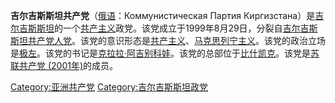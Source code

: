 {{not|吉尔吉斯共产党|吉尔吉斯斯坦共产党人党}}
'''吉尔吉斯斯坦共产党'''（[[俄语|俄语]]：Коммунистическая Партия Киргизстана）是[[吉尔吉斯斯坦|吉尔吉斯斯坦]]的一个[[共产主义|共产主义]]政党。该党成立于1999年8月29日，分裂自[[吉尔吉斯斯坦共产党人党|吉尔吉斯斯坦共产党人党]]。该党的意识形态是[[共产主义|共产主义]]、[[马克思列宁主义|马克思列宁主义]]。该党的政治立场是[[极左|极左]]。该党的书记是[[克拉拉·阿吉别科娃|克拉拉·阿吉别科娃]]。该党的总部位于[[比什凯克|比什凯克]]。该党是[[苏联共产党_(2001年)|苏联共产党 (2001年)]]的成员。

[[Category:亚洲共产党|Category:亚洲共产党]]
[[Category:吉尔吉斯斯坦政党|Category:吉尔吉斯斯坦政党]]